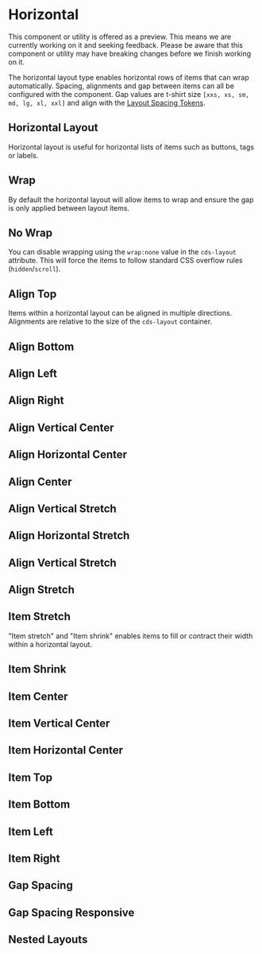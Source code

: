 
<Meta title="Foundation/Layout/Horizontal" />

# Horizontal

<cds-alert-group status="warning" cds-layout="m-b:lg">
  <cds-alert>
    This component or utility is offered as a preview. This means we are currently working on it and seeking feedback.
    Please be aware that this component or utility may have breaking changes before we finish working on it.
  </cds-alert>
</cds-alert-group>

The horizontal layout type enables horizontal rows of items that can wrap automatically.
Spacing, alignments and gap between items can all be configured with the component.
Gap values are t-shirt size `[xxs, xs, sm, md, lg, xl, xxl]` and align with the [Layout Spacing Tokens](./?path=/docs/experimental-spacing-getting-started--page).

## Horizontal Layout

Horizontal layout is useful for horizontal lists of items such as buttons,
tags or labels.

<Preview>
  <Story id="foundation-layout-stories--horizontal-layout" />
</Preview>

## Wrap

By default the horizontal layout will allow items to wrap and ensure the gap
is only applied between layout items.

<Preview>
  <Story id="foundation-layout-stories--horizontal-layout-wrap" />
</Preview>

## No Wrap

You can disable wrapping using the `wrap:none` value in the `cds-layout` attribute. This will force
the items to follow standard CSS overflow rules (`hidden`/`scroll`).

<Preview>
  <Story id="foundation-layout-stories--horizontal-layout-no-wrap" />
</Preview>

## Align Top

Items within a horizontal layout can be aligned in multiple directions.
Alignments are relative to the size of the `cds-layout` container.

<Preview>
  <Story id="foundation-layout-stories--horizontal-layout-align-top" />
</Preview>

## Align Bottom

<Preview>
  <Story id="foundation-layout-stories--horizontal-layout-align-bottom" />
</Preview>

## Align Left

<Preview>
  <Story id="foundation-layout-stories--horizontal-layout-align-left" />
</Preview>

## Align Right

<Preview>
  <Story id="foundation-layout-stories--horizontal-layout-align-right" />
</Preview>

## Align Vertical Center

<Preview>
  <Story id="foundation-layout-stories--horizontal-layout-align-vertical-center" />
</Preview>

## Align Horizontal Center

<Preview>
  <Story id="foundation-layout-stories--horizontal-layout-align-horizontal-center" />
</Preview>

## Align Center

<Preview>
  <Story id="foundation-layout-stories--horizontal-layout-align-center" />
</Preview>

## Align Vertical Stretch

<Preview>
  <Story id="foundation-layout-stories--horizontal-layout-align-vertical-stretch" />
</Preview>

## Align Horizontal Stretch

<Preview>
  <Story id="foundation-layout-stories--horizontal-layout-align-horizontal-stretch" />
</Preview>

## Align Vertical Stretch

<Preview>
  <Story id="foundation-layout-stories--horizontal-layout-align-vertical-stretch" />
</Preview>

## Align Stretch

<Preview>
  <Story id="foundation-layout-stories--horizontal-layout-align-stretch" />
</Preview>

## Item Stretch

"Item stretch" and "Item shrink" enables items to fill or contract their width
within a horizontal layout.

<Preview>
  <Story id="foundation-layout-stories--horizontal-layout-item-stretch" />
</Preview>

## Item Shrink

<Preview>
  <Story id="foundation-layout-stories--horizontal-layout-item-shrink" />
</Preview>

## Item Center

<Preview>
  <Story id="foundation-layout-stories--horizontal-layout-item-align-center" />
</Preview>

## Item Vertical Center

<Preview>
  <Story id="foundation-layout-stories--horizontal-layout-item-align-vertical-center" />
</Preview>

## Item Horizontal Center

<Preview>
  <Story id="foundation-layout-stories--horizontal-layout-item-align-horizontal-center" />
</Preview>

## Item Top

<Preview>
  <Story id="foundation-layout-stories--horizontal-layout-item-align-top" />
</Preview>

## Item Bottom

<Preview>
  <Story id="foundation-layout-stories--horizontal-layout-item-align-bottom" />
</Preview>

## Item Left

<Preview>
  <Story id="foundation-layout-stories--horizontal-layout-item-align-left" />
</Preview>

## Item Right

<Preview>
  <Story id="foundation-layout-stories--horizontal-layout-item-align-right" />
</Preview>

## Gap Spacing

<Preview>
  <Story id="foundation-layout-stories--horizontal-gap" />
</Preview>

## Gap Spacing Responsive

<Preview>
  <Story id="foundation-layout-stories--horizontal-gap-responsive" />
</Preview>

## Nested Layouts

<Preview>
  <Story id="foundation-layout-stories--nested-layouts" />
</Preview>
